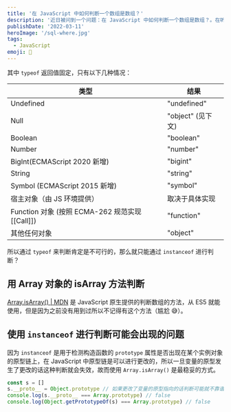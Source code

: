 ```yaml
---
title: '在 JavaScript 中如何判断一个数组是数组？'
description: '近日被问到一个问题：在 JavaScript 中如何判断一个数组是数组？。在听到这个问题的时候我就在想有那些方式，在我们常用的类型判断中可以通过 `typeof` 或 `instanceof` 来进行类型判断。'
publishDate: '2022-03-11'
heroImage: '/sql-where.jpg'
tags:
  - JavaScript
emoji: 🐛
---
```


其中 `typeof` 返回值固定，只有以下几种情况：

| 类型                                            | 结果              |
| ----------------------------------------------- | ----------------- |
| Undefined                                       | "undefined"       |
| Null                                            | "object" (见下文) |
| Boolean                                         | "boolean"         |
| Number                                          | "number"          |
| BigInt(ECMAScript 2020 新增)                    | "bigint"          |
| String                                          | "string"          |
| Symbol (ECMAScript 2015 新增)                   | "symbol"          |
| 宿主对象（由 JS 环境提供）                      | 取决于具体实现    |
| Function 对象 (按照 ECMA-262 规范实现 [[Call]]) | "function"        |
| 其他任何对象                                    | "object"          |

所以通过 `typeof` 来判断肯定是不可行的，那么就只能通过 `instanceof` 进行判断？

## 用 Array 对象的 isArray 方法判断

[Array.isArray() | MDN](https://developer.mozilla.org/zh-CN/docs/Web/JavaScript/Reference/Global_Objects/Array/isArray) 是 JavaScript 原生提供的判断数组的方法，从 ES5 就能使用，但是因为之前没有用到过所以不记得有这个方法（尴尬 😅）。

## 使用 `instanceof` 进行判断可能会出现的问题

因为 `instanceof` 是用于检测构造函数的 `prototype` 属性是否出现在某个实例对象的原型链上，在 JavaScript 中原型链是可以进行更改的，所以一旦变量的原型发生了更改的话这种判断就会失效，故而使用 `Array.isArray()` 是最稳妥的方式。

```js
const s = []
s.__proto__ = Object.prototype // 如果更改了变量的原型指向的话判断可能就不靠谱了
console.log(s.__proto__ === Array.prototype) // false
console.log(Object.getPrototypeOf(s) === Array.prototype) // false
```
